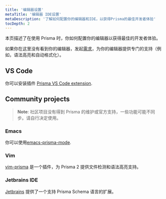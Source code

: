 ```yaml
---
title: '编辑器设置'
metaTitle: '编辑器 IDE设置'
metaDescription: '了解如何配置你的编辑器和IDE，以获得Prisma的最佳开发者体验'
tocDepth: 2
---
```


<TopBlock>

本页描述了在使用 Prisma 时，你如何配置你的编辑器以获得最佳的开发者体验。

如果你在这里没有看到你的编辑器，发起[需求](https://github.com/prisma/prisma/issues/new?assignees=&labels=&template=feature_request.md&title=)，为你的编辑器提供专门的支持（例如，语法高亮和自动格式化）。

</TopBlock>

## VS Code

你可以安装插件 [Prisma VS Code extension](https://marketplace.visualstudio.com/items?itemName=Prisma.prisma).

## Community projects

> **Note**: 社区项目没有得到 Prisma 的维护或官方支持，一些功能可能不同步。请自行决定使用。

### Emacs

你可以使用[emacs-prisma-mode](https://github.com/pimeys/emacs-prisma-mode).

### Vim

[vim-prisma](https://github.com/pantharshit00/vim-prisma) 是一个插件，为 Prisma 2 提供文件检测和语法高亮支持。

### Jetbrains IDE

[Jetbrains](https://plugins.jetbrains.com/plugin/14240-prisma) 提供了一个支持 Prisma Schema 语言的扩展。
